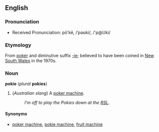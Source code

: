 ==English==
===Pronunciation===
*Received Pronunciation: pō'kē, /ˈpəʊki/, /'p@Uki/

===Etymology===
From [[poker]] and diminutive suffix [[-ie]]; believed to have been coined in [[New South Wales]] in the 1970s.

===Noun===
'''pokie''' (''plural'' '''pokies''')
{{wikipedia}}
#(''Australian slang'') A [[poker machine]].
#:''I’m off to play the Pokies down at the [[w:RSL|RSL]].''

====Synonyms====
*[[poker machine]], [[pokie machine]], [[fruit machine]]